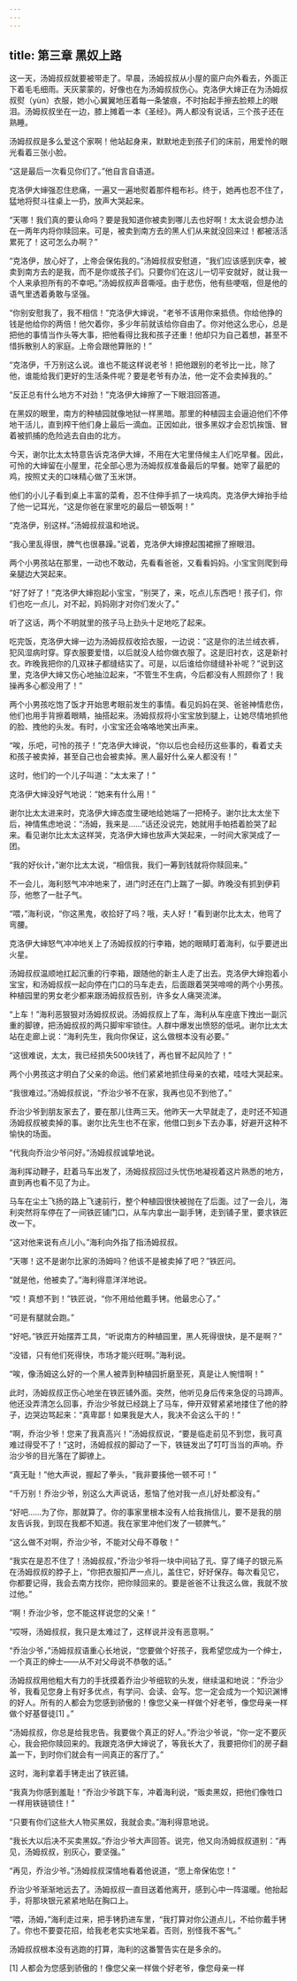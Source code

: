 ```yaml
---
---
---
```

title: 第三章 黑奴上路
---







这一天，汤姆叔叔就要被带走了。早晨，汤姆叔叔从小屋的窗户向外看去，外面正下着毛毛细雨。天灰蒙蒙的，好像也在为汤姆叔叔伤心。克洛伊大婶正在为汤姆叔叔熨（yùn）衣服，她小心翼翼地压着每一条皱痕，不时抬起手擦去脸颊上的眼泪。汤姆叔叔坐在一边，膝上摊着一本《圣经》。两人都没有说话，三个孩子还在熟睡。

汤姆叔叔是多么爱这个家啊！他站起身来，默默地走到孩子们的床前，用爱怜的眼光看着三张小脸。

“这是最后一次看见你们了。”他自言自语道。

克洛伊大婶强忍住悲痛，一遍又一遍地熨着那件粗布衫。终于，她再也忍不住了，猛地将熨斗往桌上一扔，放声大哭起来。

“天哪！我们真的要认命吗？要是我知道你被卖到哪儿去也好啊！太太说会想办法在一两年内将你赎回来。可是，被卖到南方去的黑人们从来就没回来过！都被活活累死了！这可怎么办啊？”

“克洛伊，放心好了，上帝会保佑我的。”汤姆叔叔安慰道，“我们应该感到庆幸，被卖到南方去的是我，而不是你或孩子们。只要你们在这儿一切平安就好，就让我一个人来承担所有的不幸吧。”汤姆叔叔声音嘶哑。由于悲伤，他有些哽咽，但是他的语气里透着勇敢与坚强。

“你别安慰我了，我不相信！”克洛伊大婶说，“老爷不该用你来抵债。你给他挣的钱是他给你的两倍！他欠着你，多少年前就该给你自由了。你对他这么忠心，总是把他的事情当作头等大事，把他看得比我和孩子还重！他却只为自己着想，甚至不惜拆散别人的家庭。上帝会跟他算账的！”

“克洛伊，千万别这么说。谁也不能这样说老爷！把他跟别的老爷比一比，除了他，谁能给我们更好的生活条件呢？要是老爷有办法，他一定不会卖掉我的。”

“反正总有什么地方不对劲！”克洛伊大婶擦了一下眼泪回答道。

在黑奴的眼里，南方的种植园就像地狱一样黑暗。那里的种植园主会逼迫他们不停地干活儿，直到榨干他们身上最后一滴血。正因如此，很多黑奴才会忍饥挨饿、冒着被抓捕的危险逃去自由的北方。

今天，谢尔比太太特意告诉克洛伊大婶，不用在大宅里侍候主人们吃早餐。因此，可怜的大婶留在小屋里，花全部心思为汤姆叔叔准备最后的早餐。她宰了最肥的鸡，按照丈夫的口味精心做了玉米饼。

他们的小儿子看到桌上丰富的菜肴，忍不住伸手抓了一块鸡肉。克洛伊大婶抬手给了他一记耳光，“这是你爸在家里吃的最后一顿饭啊！”

“克洛伊，别这样。”汤姆叔叔温和地说。

“我心里乱得很，脾气也很暴躁。”说着，克洛伊大婶撩起围裙擦了擦眼泪。

两个小男孩站在那里，一动也不敢动，先看看爸爸，又看看妈妈。小宝宝则爬到母亲腿边大哭起来。

“好了好了！”克洛伊大婶抱起小宝宝，“别哭了，来，吃点儿东西吧！孩子们，你们也吃一点儿，对不起，妈妈刚才对你们发火了。”

听了这话，两个不明就里的孩子马上劲头十足地吃了起来。

吃完饭，克洛伊大婶一边为汤姆叔叔收拾衣服，一边说：“这是你的法兰绒衣裤，犯风湿病时穿。穿衣服要爱惜，以后就没人给你做衣服了。这是旧衬衣，这是新衬衣。昨晚我把你的几双袜子都缝结实了。可是，以后谁给你缝缝补补呢？”说到这里，克洛伊大婶又伤心地抽泣起来，“不管生不生病，今后都没有人照顾你了！我操再多心都没用了！”

两个小男孩吃饱了饭才开始思考眼前发生的事情。看见妈妈在哭、爸爸神情悲伤，他们也用手背擦着眼睛，抽搭起来。汤姆叔叔将小宝宝放到腿上，让她尽情地抓他的脸、拽他的头发。有时，小宝宝还会咯咯地笑出声来。

“唉，乐吧，可怜的孩子！”克洛伊大婶说，“你以后也会经历这些事的，看着丈夫和孩子被卖掉，甚至自己也会被卖掉。黑人最好什么亲人都没有！”

这时，他们的一个儿子叫道：“太太来了！”

克洛伊大婶没好气地说：“她来有什么用！”

谢尔比太太进来时，克洛伊大婶态度生硬地给她端了一把椅子。谢尔比太太坐下后，神情焦虑地说：“汤姆，我来是……”话还没说完，她就用手帕捂着脸哭了起来。看见谢尔比太太这样哭，克洛伊大婶也放声大哭起来，一时间大家哭成了一团。



“我的好伙计，”谢尔比太太说，“相信我，我们一筹到钱就将你赎回来。”

不一会儿，海利怒气冲冲地来了，进门时还在门上踹了一脚。昨晚没有抓到伊莉莎，他憋了一肚子气。

“喂，”海利说，“你这黑鬼，收拾好了吗？哦，夫人好！”看到谢尔比太太，他弯了弯腰。

克洛伊大婶怒气冲冲地关上了汤姆叔叔的行李箱，她的眼睛盯着海利，似乎要迸出火星。

汤姆叔叔温顺地扛起沉重的行李箱，跟随他的新主人走了出去。克洛伊大婶抱着小宝宝，和汤姆叔叔一起向停在门口的马车走去，后面跟着哭哭啼啼的两个小男孩。种植园里的男女老少都来跟汤姆叔叔告别，许多女人痛哭流涕。

“上车！”海利恶狠狠对汤姆叔叔说。汤姆叔叔上了车，海利从车座底下拽出一副沉重的脚镣，把汤姆叔叔的两只脚牢牢锁住。人群中爆发出愤怒的低吼。谢尔比太太站在走廊上说：“海利先生，我向你保证，这么做根本没有必要。”

“这很难说，太太，我已经损失500块钱了，再也冒不起风险了！”

两个小男孩这才明白了父亲的命运。他们紧紧地抓住母亲的衣裙，哇哇大哭起来。

“我很难过。”汤姆叔叔说，“乔治少爷不在家，我再也见不到他了。”

乔治少爷到朋友家去了，要在那儿住两三天。他昨天一大早就走了，走时还不知道汤姆叔叔被卖掉的事。谢尔比先生也不在家，他借口到乡下去办事，好避开这种不愉快的场面。

“代我向乔治少爷问好。”汤姆叔叔诚挚地说。

海利挥动鞭子，赶着马车出发了，汤姆叔叔回过头忧伤地凝视着这片熟悉的地方，直到再也看不见了为止。





马车在尘土飞扬的路上飞速前行，整个种植园很快被抛在了后面。过了一会儿，海利突然将车停在了一间铁匠铺门口，从车内拿出一副手铐，走到铺子里，要求铁匠改一下。

“这对他来说有点儿小。”海利向外指了指汤姆叔叔。

“天哪！这不是谢尔比家的汤姆吗？他该不是被卖掉了吧？”铁匠问。

“就是他，他被卖了。”海利得意洋洋地说。

“哎！真想不到！”铁匠说，“你不用给他戴手铐。他最忠心了。”

“可是有腿就会跑。”

“好吧。”铁匠开始摆弄工具，“听说南方的种植园里，黑人死得很快，是不是啊？”

“没错，只有他们死得快，市场才能兴旺啊。”海利说。

“唉，像汤姆这么好的一个黑人被弄到种植园折磨至死，真是让人惋惜啊！”

此时，汤姆叔叔正伤心地坐在铁匠铺外面。突然，他听见身后传来急促的马蹄声。他还没弄清怎么回事，乔治少爷就已经跳上了马车，伸开双臂紧紧地搂住了他的脖子，边哭边骂起来：“真卑鄙！如果我是大人，我决不会这么干的！”

“啊，乔治少爷！您来了我真高兴！”汤姆叔叔说，“要是临走前见不到您，我可真难过得受不了！”这时，汤姆叔叔的脚动了一下，铁链发出了叮叮当当的声响。乔治少爷的目光落在了脚镣上。

“真无耻！”他大声说，握起了拳头，“我非要揍他一顿不可！”

“千万别！乔治少爷，别这么大声说话，惹恼了他对我一点儿好处都没有。”

“好吧……为了你，那就算了。你的事家里根本没有人给我捎信儿，要不是我的朋友告诉我，到现在我都不知道。我在家里冲他们发了一顿脾气。”

“这么做不对啊，乔治少爷，不能对父母不尊敬！”

“我实在是忍不住了！汤姆叔叔，”乔治少爷将一块中间钻了孔、穿了绳子的银元系在汤姆叔叔的脖子上，“你把衣服扣严一点儿，盖住它，好好保存。每次看见它，你都要记得，我会去南方找你，把你赎回来的。要是爸爸不让我这么做，我就不放过他。”

“啊！乔治少爷，您不能这样说您的父亲！”

“哎呀，汤姆叔叔，我只是太难过了，这样说并没有恶意啊。”

“乔治少爷，”汤姆叔叔语重心长地说，“您要做个好孩子，我希望您成为一个绅士，一个真正的绅士——从不对父母说不恭敬的话。”

汤姆叔叔用他粗大有力的手抚摸着乔治少爷细软的头发，继续温和地说：“乔治少爷，我看见您身上有好多优点，有学问、会读、会写。您一定会成为一个知识渊博的好人。所有的人都会为您感到骄傲的！像您父亲一样做个好老爷，像您母亲一样做个好基督徒[1] 。”

“汤姆叔叔，你总是给我忠告。我要做个真正的好人。”乔治少爷说，“你一定不要灰心，我会把你赎回来的。我跟克洛伊大婶说了，等我长大了，我要把你们的房子翻盖一下，到时你们就会有一间真正的客厅了。”

这时，海利拿着手铐走出了铁匠铺。

“我真为你感到羞耻！”乔治少爷跳下车，冲着海利说，“贩卖黑奴，把他们像牲口一样用铁链锁住！”

“只要有你们这些大人物买黑奴，我就会卖。”海利得意地说。

“我长大以后决不买卖黑奴。”乔治少爷大声回答。说完，他又向汤姆叔叔道别：“再见，汤姆叔叔，别灰心，要坚强。”

“再见，乔治少爷。”汤姆叔叔深情地看着他说道，“愿上帝保佑您！”

乔治少爷渐渐地远去了。汤姆叔叔一直目送着他离开，感到心中一阵温暖。他抬起手，将那块银元紧紧地贴在胸口上。

“喂，汤姆，”海利走过来，把手铐扔进车里，“我打算对你公道点儿，不给你戴手铐了。你也不要耍花招，给我老老实实地呆着。否则，别怪我不客气。”

汤姆叔叔根本没有逃跑的打算，海利的这番警告实在是多余的。



[1] 人都会为您感到骄傲的！像您父亲一样做个好老爷，像您母亲一样